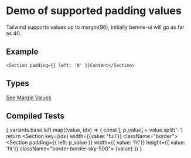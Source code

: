 
# Demo of supported padding values
Tailwind supports values up to margin(96), initially bennie-ui will go as far as 40.

## Example
```
<Section padding={{ left: '0' }}Content</Section>
```
## Types
[See Margin Values](https://github.com/bolanosdev/bennie-ui/blob/main/libraries/types/spacing/padding.types.ts)

## Compiled Tests
{
  variants.base.left.map((value, idx) => {
    const [, p_value] = value.split('-')
    return <Section key={idx} width={{value: 'full'}} className="border">
      <Section 
        padding={{ left: p_value }} 
        width={{ value: 'fit'}}
        height={{ value: 'fit'}}
        className="border border-sky-500">
          {value}
      </Section>
    </Section>
  })
}


